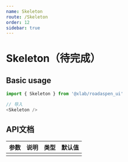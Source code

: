 ```yaml
---
name: Skeleton
route: /Skeleton
order: 12
sidebar: true
---
```



# Skeleton（待完成）

<Playground>
    <Skeleton />
</Playground>

## Basic usage

``` js
import { Skeleton } from '@xlab/roadaspen_ui'

// 导入
<Skeleton />
```

## API文档
|  参数  |  说明  |  类型  |  默认值  |
|  ---   |  ---  |  ---  |  ---  |
|||||
